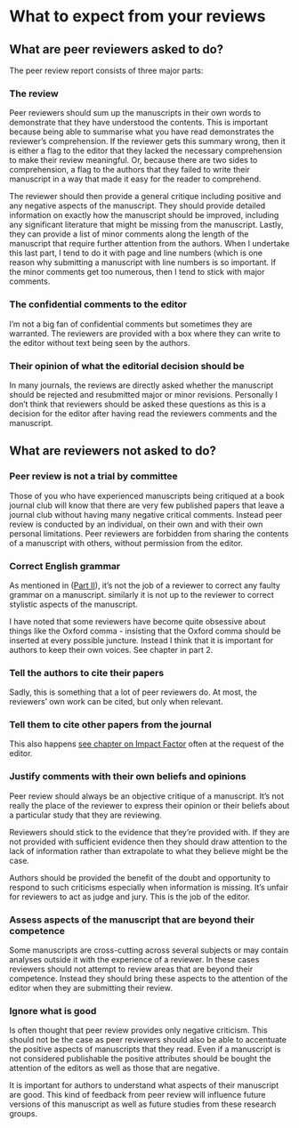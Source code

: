 # What to expect from your reviews {#reviewcomments}

## What are peer reviewers asked to do?
The peer review report consists of three major parts:

### The review
Peer reviewers should sum up the manuscripts in their own words to demonstrate that they have understood the contents. This is important because being able to summarise what you have read demonstrates the reviewer’s comprehension. If the reviewer gets this summary wrong, then it is either a flag to the editor that they lacked the necessary comprehension to make their review meaningful. Or, because there are two sides to comprehension, a flag to the authors that they failed to write their manuscript in a way that made it easy for the reader to comprehend. 

The reviewer should then provide a general critique including positive and any negative aspects of the manuscript. They should provide detailed information on exactly how the manuscript should be improved, including any significant literature that might be missing from the manuscript. Lastly, they can provide a list of minor comments along the length of the manuscript that require further attention from the authors. When I undertake this last part, I tend to do it with page and line numbers (which is one reason why submitting a manuscript with line numbers is so important. If the minor comments get too numerous, then I tend to stick with major comments.


### The confidential comments to the editor
I'm not a big fan of confidential comments but sometimes they are warranted. The reviewers are provided with a box where they can write to the editor without text being seen by the authors.

### Their opinion of what the editorial decision should be
In many journals, the reviews are directly asked whether the manuscript should be rejected and resubmitted major or minor revisions. Personally I don't think that reviewers should be asked these questions as this is a decision for the editor after having read the reviewers comments and the manuscript.

## What are reviewers not asked to do?

### Peer review is not a trial by committee
Those of you who have experienced manuscripts being critiqued at a book journal club will know that there are very few published papers that leave a journal club without having many negative critical comments. Instead peer review is conducted by an individual, on their own and with their own personal limitations. Peer reviewers are forbidden from sharing the contents of a manuscript with others, without permission from the editor.

### Correct English grammar
As mentioned in ([Part II](foreign.html)), it's not the job of a reviewer to correct any faulty grammar on a manuscript. similarly it is not up to the reviewer to correct stylistic aspects of the manuscript. 

I have noted that some reviewers have become quite obsessive about things like the Oxford comma - insisting that the Oxford comma should be inserted at every possible juncture. Instead I think that it is important for authors to keep their own voices. See chapter in part 2.

### Tell the authors to cite their papers
Sadly, this is something that a lot of peer reviewers do. At most, the reviewers’ own work can be cited, but only when relevant.

### Tell them to cite other papers from the journal
This also happens [see chapter on Impact Factor](impactfactor.html) often at the request of the editor.

### Justify comments with their own beliefs and opinions 
Peer review should always be an objective critique of a manuscript. It's not really the place of the reviewer to express their opinion or their beliefs about a particular study that they are reviewing. 

Reviewers should stick to the evidence that they're provided with. If they are not provided with sufficient evidence then they should draw attention to the lack of information rather than extrapolate to what they believe might be the case. 

Authors should be provided the benefit of the doubt and opportunity to respond to such criticisms especially when information is missing. It's unfair for reviewers to act as judge and jury. This is the job of the editor. 

### Assess aspects of the manuscript that are beyond their competence
Some manuscripts are cross-cutting across several subjects or may contain analyses outside it with the experience of a reviewer. In these cases reviewers should not attempt to review areas that are beyond their competence. Instead they should bring these aspects to the attention of the editor when they are submitting their review.

### Ignore what is good
Is often thought that peer review provides only negative criticism. This should not be the case as peer reviewers should also be able to accentuate the positive aspects of manuscripts that they read. Even if a manuscript is not considered publishable the positive attributes should be bought the attention of the editors as well as those that are negative.

It is important for authors to understand what aspects of their manuscript are good. This kind of feedback from peer review will influence future versions of this manuscript as well as future studies from these research groups.

